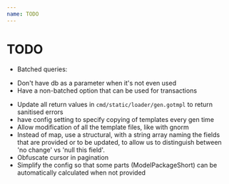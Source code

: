 ```yaml
---
name: TODO
---
```


#  TODO
* Batched queries:
 - Don't have db as a parameter when it's not even used
 - Have a non-batched option that can be used for transactions
* Update all return values in `cmd/static/loader/gen.gotmpl`  to return sanitised errors
* have config setting to specify copying of templates every gen time
* Allow modification of all the template files, like with gnorm
* Instead of map, use a structural, with a string array naming the fields that are provided or to be updated, to allow us to distinguish between 'no change' vs 'null this field'.
* Obfuscate cursor in pagination
* Simplify the config so that some parts (ModelPackageShort) can be automatically calculated when not provided

